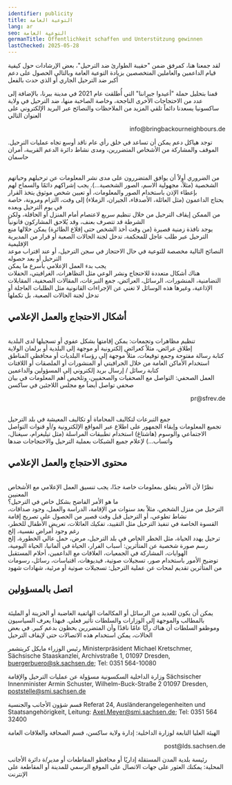 ```yaml
---
identifier: publicity
title: التوعية العامة
lang: ar
seo: التوعية العامة
germanTitle: Öffentlichkeit schaffen und Unterstützung gewinnen
lastChecked: 2025-05-28
---
```

لقد جمعنا هنا، كمرفق ضمن "حقيبة الطوارئ ضد الترحيل"، بعض الإرشادات حول كيفية قيام الداعمين والعاملين المتخصصين بزيادة التوعية العامة وبالتالي الحصول على دعم أكبر ضد الترحيل الجاري
أو الذي حدث بالفعل

قمنا بتحليل حملة "أعيدوا جيراننا" التي أُطلقت عام 2021 في مدينة بيرنا، بالإضافة إلى عدد من الاحتجاجات الأخرى الناجحة، وخاصة الصاخبة منها، ضد الترحيل في ولاية ساكسونيا
يسعدنا دائماً تلقي المزيد من الملاحظات والنصائح عبر البريد الإلكتروني على العنوان التالي

<p align="right">info@bringbackourneighbours.de</p>

توجد هياكل دعم يمكن أن تساعد في خلق رأي عام ناقد أوسع تجاه عمليات الترحيل. الموقف والمشاركة من الأشخاص المتضررين، ومدى نشاط دائرة الدعم القريبة، أمران حاسمان

<br/> من الضروري أولاً أن يوافق المتضررون على مدى نشر المعلومات عن ترحيلهم وحياتهم الشخصية (مثلاً، مجهولية الاسم، الصور الشخصية…). يجب إشراكهم دائمًا والسماح لهم بإعطاء الإذن باستخدام الصور والمعلومات، أو تعيين شخص موثوق يتخذ القرار
<br/> يحتاج الداعمون (مثل العائلة، الأصدقاء، الجيران، الزملاء) إلى وقت، التزام ومرونة، خاصة في يوم الترحيل وبعده
<br/> من الممكن إيقاف الترحيل من خلال تنظيم سريع لاعتصام أمام المنزل أو الحافلة، ولكن الشرطة قد تتصرف بعنف، وقد يُلاحق المشاركون قانونياً
<br/> يوجد نافذة زمنية قصيرة (من وقت أخذ الشخص حتى إقلاع الطائرة) يمكن خلالها منع الترحيل عبر طلب عاجل للمحكمة، تدخل لجنة الحالات الصعبة أو قرار من المديرية الإقليمية
<br/> النصائح التالية مخصصة للتوعية في حال الاحتجاز في سجن الترحيل، أو عند اقتراب موعد الترحيل أو بعد حصوله
<br/> يجب بدء العمل الإعلامي بأسرع ما يمكن
<br/> هناك أشكال متعددة للاحتجاج ونشر الوعي مثل التظاهرات، الغرافيتي، الحفلات التضامنية، المنشورات، الرسائل، العرائض، جمع التبرعات، المقالات الصحفية، المقابلات الإذاعية، وغيرها
هذه الوسائل لا تغني عن الإجراءات القانونية مثل الطلبات العاجلة أو تدخل لجنة الحالات الصعبة، بل تكملها

## أشكال الاحتجاج والعمل الإعلامي

<br/> تنظيم مظاهرات وتجمعات: يمكن إقامتها بشكل عفوي أو تسجيلها لدى البلدية
<br/> إطلاق عرائض، مثلاً كعرائض إلكترونية أو موجهة إلى البلدية أو برلمان الولاية
<br/> كتابة رسالة مفتوحة وجمع توقيعات، مثلاً موجهة إلى رؤساء البلديات أو محافظي المناطق
<br/> استخدام الأماكن العامة من خلال الجرافيتي أو المنشورات أو الملصقات أو اللافتات
<br/> كتابة رسائل / إرسال بريد إلكتروني إلى المسؤولين والداعمين
<br/> العمل الصحفي: التواصل مع الصحفيات والصحفيين، وتلخيص أهم المعلومات في بيان صحفي
تواصل أيضاً مع مجلس اللاجئين في ساكسن
<p align="right">pr@sfrev.de</p> 

<br/> جمع التبرعات لتكاليف المحاماة أو تكاليف المعيشة في بلد الترحيل
<br/> تجميع المعلومات وإبقاء الجمهور على اطلاع عبر المواقع الإلكترونية و/أو قنوات التواصل الاجتماعي والوسوم (هاشتاغ)
استخدام تطبيقات المراسلة (مثل تيليغرام، سيغنال، واتساب…) لإعلام جميع الشبكات بعملية الترحيل والاحتجاجات ضدها

##  محتوى الاحتجاج والعمل الإعلامي
<br/> نظرًا لأن الأمر يتعلق بمعلومات خاصة جدًا، يجب تنسيق العمل الإعلامي مع الأشخاص المعنيين
<br/> ما هو الأمر الفاضح بشكل خاص في الترحيل؟
<br/> الترحيل من منزل الشخص، مثلاً بعد سنوات من الإقامة، الدراسة والعمل، وجود صداقات، نشاط تطوعي، أو الترحيل قبل وقت قصير من الحصول على تصريح إقامة
<br/> القسوة الخاصة في تنفيذ الترحيل مثل التقييد، تفكيك العائلات، تعريض الأطفال للخطر، رغم وجود أمراض نفسية، إلخ
<br/> ترحيل يهدد الحياة، مثل الخطر الخاص في بلد الترحيل، مرض، حمل عالي الخطورة، إلخ
<br/> رسم صورة شخصية عن المتأثرين: أسباب الفرار، الحياة في ألمانيا، الحياة اليومية، الهوايات، المشاركة في الجمعيات، العلاقات مع الداعمين، أحلام المستقبل
<br/> توضيح الأمور باستخدام صور، تسجيلات صوتية، فيديوهات، اقتباسات، رسائل، رسومات من المتأثرين
تقديم لمحات عن عملية الترحيل: تسجيلات صوتية أو مرئية، شهادات شهود

## اتصل بالمسؤولين
<br/> يمكن أن يكون للعديد من الرسائل أو المكالمات الهاتفية الغاضبة أو الحزينة أو المليئة بالمطالب والموجهة إلى الوزارات والسلطات تأثير فعلي. فبهذا يعرف السياسيون وموظفو السلطات أن هناك رأيًا
عامًا ناقدًا وأن المتضررين يحظون بدعم كبير. في بعض الحالات، يمكن استخدام هذه الاتصالات حتى لإيقاف الترحيل

ﺭﺋﻴﺲ ﺍﻟﻮﺯﺭﺍﺀ ﻣﺎﻳﻜﻞ ﻛﺮﻳﺘﺸﻤﺮ
Ministerpräsident Michael Kretschmer, Sächsische Staaskanzlei, Archivstraße 1, 01097 Dresden, buergerbuero@sk.sachsen.de; Tel: 0351 564-10080

ﻭﺯﺍﺭﺓ ﺍﻟﺪﺍﺧﻠﻴﺔ ﺍﻟﺴﻜﺴﻮﻧﻴﺔ ﻣﺴﺆﻭﻟﺔ ﻋﻦ ﻋﻤﻠﻴﺎﺕ ﺍﻟﺘﺮﺣﻴﻞ ﻭﺍﻹﻗﺎﻣﺔ
Sächsischer Innenminister Armin Schuster, Wilhelm-Buck-Straße 2 01097 Dresden, poststelle@smi.sachsen.de

قسم شؤون الأجانب والجنسية
Referat 24, Ausländerangelegenheiten und Staatsangehörigkeit, Leitung: Axel.Meyer@smi.sachsen.de; Tel: 0351 564 32400

الهيئة العليا التابعة لوزارة الداخلية: إدارة ولاية ساكسن، قسم الصحافة والعلاقات العامة
<p align="right">post@lds.sachsen.de</p>

رئيسة بلدية المدن المستقلة إداريًا أو محافظو المقاطعات أو مدير/ة دائرة الأجانب المحلية: يمكنك العثور على جهات الاتصال على الموقع الرسمي للمدينة أو المقاطعة على الإنترنت


